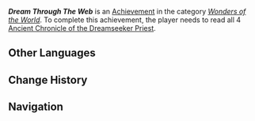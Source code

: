 {{Achievement Infobox
|id           = 81511
|order id     = 1495
|category     = Wonders of the World
|description  = Catch messages from the night...
|requirements = Read all 4 [[Ancient Chronicle of the Dreamseeker Priest]]
|primogems    = 5
|tracking     = 
|topic        = 
|type         = Exploration
|quest        = 
|hidden       = 1
}}
'''''Dream Through The Web''''' is an [[Achievement]] in the category ''[[Wonders of the World]]''. To complete this achievement, the player needs to read all 4 [[Ancient Chronicle of the Dreamseeker Priest]].
<!--
==Gameplay Notes==
* 

==Gallery==
{{Preview
|size=300px
|file=
|caption=
}}

==Video Guides==
{{EVT
|video1   = 
|caption1 = 
}}
-->
==Other Languages==
{{Other Languages
|en       = Dream Through The Web
|zhs      = 网中之梦
|zhs_rm   = 
|zht      = 網中之夢
|zht_rm   = 
|zh_tl    = 
|ja       = 網の中の夢
|ja_rm    = Ami no Naka no Yume
|ja_tl    = Dream Inside the Web
|ko       = 그물 속의 꿈
|ko_tl    = 
|es       = Atrapasueños
|es_tl    = Dreamcatcher
|fr       = Rêve dans un filet
|fr_tl    = Dream in a Net
|ru       = Сон в паутине
|ru_tl    = Dream in the Web
|th       = ความฝันในตาข่าย
|th_rm    = 
|th_tl    = 
|vi       = Giấc Mộng Trong Lưới
|vi_tl    = 
|de       = Ein Traum im Netz
|de_tl    = A Dream in a Web
|id       = Mimpi Menembus Jejaring
|id_tl    = Dreaming Through the Web
|pt       = Sonho Entre Redes
|pt_tl    = 
|tr       = Rüya Kapanı
|tr_tl    = 
|it       = Sogni nella rete
|it_tl    = 
}}

==Change History==
{{Change History|5.0}}

==Navigation==
{{Achievement Navbox}}